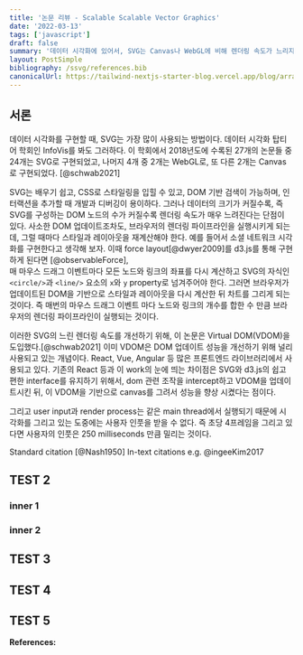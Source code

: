 ```yaml
---
title: '논문 리뷰 - Scalable Scalable Vector Graphics'
date: '2022-03-13'
tags: ['javascript']
draft: false
summary: '데이터 시각화에 있어서, SVG는 Canvas나 WebGL에 비해 렌더링 속도가 느리지만 배우기 쉽고 개발하기 편하다는 장점이 있다. 그러면 SVG의 렌더링 속도를 높이는 방법을 알아보자!'
layout: PostSimple
bibliography: /ssvg/references.bib
canonicalUrl: https://tailwind-nextjs-starter-blog.vercel.app/blog/arraybuffer/
---
```


<TOCInline toc={props.toc} asDisclosure />

## 서론

데이터 시각화를 구현할 때, SVG는 가장 많이 사용되는 방법이다.
데이터 시각화 탑티어 학회인 InfoVis를 봐도 그러하다.
이 학회에서 2018년도에 수록된 27개의 논문들 중 24개는 SVG로 구현되었고, 나머지 4개 중 2개는 WebGL로, 또 다른 2개는 Canvas로 구현되었다. [@schwab2021]

SVG는 배우기 쉽고, CSS로 스타일링을 입힐 수 있고, DOM 기반 검색이 가능하며, 인터랙션을 추가할 때 개발과 디버깅이 용이하다.
그러나 데이터의 크기가 커질수록, 즉 SVG를 구성하는 DOM 노드의 수가 커질수록 렌더링 속도가 매우 느려진다는 단점이 있다.
사소한 DOM 업데이트조차도, 브라우저의 렌더링 파이프라인을 실행시키게 되는데, 그럴 때마다 스타일과 레이아웃을 재계산해야 한다.
예를 들어서 소셜 네트워크 시각화를 구현한다고 생각해 보자. 이때 force layout[@dwyer2009]를 d3.js를 통해 구현하게 된다면 [@observableForce],  
매 마우스 드래그 이벤트마다 모든 노드와 링크의 좌표를 다시 계산하고 SVG의 자식인 `<circle/>`과 `<line/>` 요소의 `x`와 `y` property로 넘겨주어야 한다.
그러면 브라우저가 업데이트된 DOM을 기반으로 스타일과 레이아웃을 다시 계산한 뒤 차트를 그리게 되는 것이다.
즉 매번의 마우스 드래그 이벤트 마다 노드와 링크의 개수를 합한 수 만큼 브라우저의 렌더링 파이프라인이 실행되는 것이다.

이러한 SVG의 느린 렌더링 속도를 개선하기 위해, 이 논문은 Virtual DOM(VDOM)을 도입했다.[@schwab2021]
이미 VDOM은 DOM 업데이트 성능을 개선하기 위해 널리 사용되고 있는 개념이다.
React, Vue, Angular 등 많은 프론트엔드 라이브러리에서 사용되고 있다.
기존의 React 등과 이 work의 눈에 띄는 차이점은 SVG와 d3.js의 쉽고 편한 interface를 유지하기 위해서,
dom 관련 조작을 intercept하고 VDOM을 업데이트시킨 뒤, 이 VDOM을 기반으로 canvas를 그려서 성능을 향상 시켰다는 점이다.

그리고 user input과 render process는 같은 main thread에서 실행되기 때문에 시각화를 그리고 있는 도중에는 사용자 인풋을 받을 수 없다.
즉 초당 4프레임을 그리고 있다면 사용자의 인풋은 250 milliseconds 만큼 밀리는 것이다.

Standard citation [@Nash1950]
In-text citations e.g. @ingeeKim2017

## TEST 2

### inner 1

### inner 2

## TEST 3

## TEST 4

## TEST 5

**References:**

